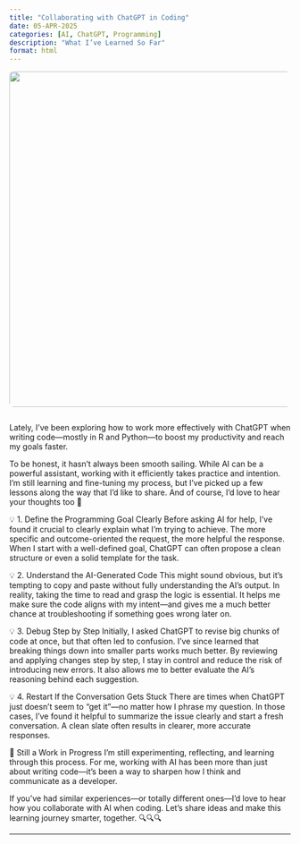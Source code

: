 ```yaml
---
title: "Collaborating with ChatGPT in Coding"
date: 05-APR-2025
categories: [AI, ChatGPT, Programming]
description: "What I’ve Learned So Far"
format: html
---
```


<img src="../images/AI_coding.jpg" width="600px" style="margin-bottom: 1em; border-radius: 8px;">

Lately, I’ve been exploring how to work more effectively with ChatGPT when writing code—mostly in R and Python—to boost my productivity and reach my goals faster.

To be honest, it hasn’t always been smooth sailing. While AI can be a powerful assistant, working with it efficiently takes practice and intention. I’m still learning and fine-tuning my process, but I’ve picked up a few lessons along the way that I’d like to share. And of course, I’d love to hear your thoughts too 🪇

💡 1. Define the Programming Goal Clearly
Before asking AI for help, I’ve found it crucial to clearly explain what I’m trying to achieve. The more specific and outcome-oriented the request, the more helpful the response. When I start with a well-defined goal, ChatGPT can often propose a clean structure or even a solid template for the task.

💡 2. Understand the AI-Generated Code
This might sound obvious, but it’s tempting to copy and paste without fully understanding the AI’s output. In reality, taking the time to read and grasp the logic is essential. It helps me make sure the code aligns with my intent—and gives me a much better chance at troubleshooting if something goes wrong later on.

💡 3. Debug Step by Step
Initially, I asked ChatGPT to revise big chunks of code at once, but that often led to confusion. I’ve since learned that breaking things down into smaller parts works much better. By reviewing and applying changes step by step, I stay in control and reduce the risk of introducing new errors. It also allows me to better evaluate the AI’s reasoning behind each suggestion.

💡 4. Restart If the Conversation Gets Stuck
There are times when ChatGPT just doesn’t seem to “get it”—no matter how I phrase my question. In those cases, I’ve found it helpful to summarize the issue clearly and start a fresh conversation. A clean slate often results in clearer, more accurate responses.

🚧 Still a Work in Progress
I’m still experimenting, reflecting, and learning through this process. For me, working with AI has been more than just about writing code—it’s been a way to sharpen how I think and communicate as a developer.

If you’ve had similar experiences—or totally different ones—I’d love to hear how you collaborate with AI when coding. Let’s share ideas and make this learning journey smarter, together. 🔍🔍🔍

---
